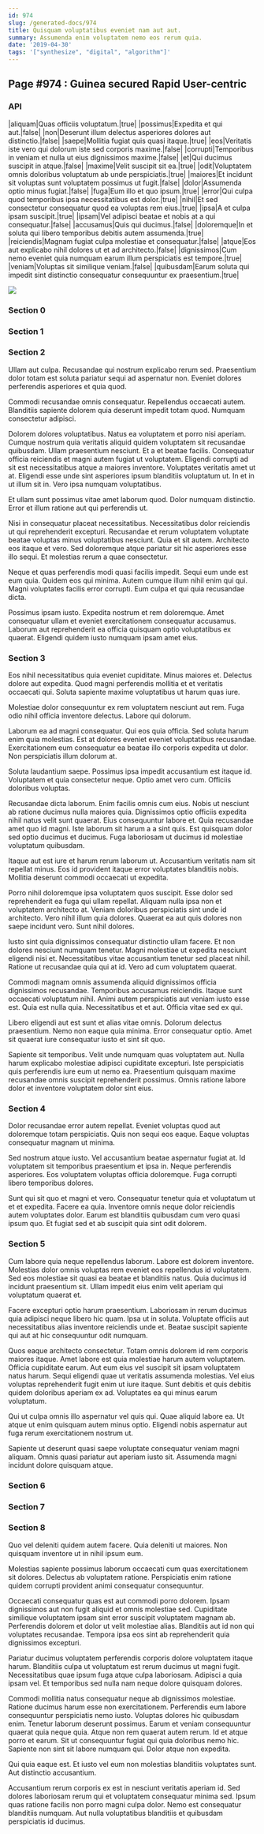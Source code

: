 ```yaml
---
id: 974
slug: /generated-docs/974
title: Quisquam voluptatibus eveniet nam aut aut.
summary: Assumenda enim voluptatem nemo eos rerum quia.
date: '2019-04-30'
tags: '["synthesize", "digital", "algorithm"]'
---
```


## Page #974 : Guinea secured Rapid User-centric
### API

|aliquam|Quas officiis voluptatum.|true|
|possimus|Expedita et qui aut.|false|
|non|Deserunt illum delectus asperiores dolores aut distinctio.|false|
|saepe|Mollitia fugiat quis quasi itaque.|true|
|eos|Veritatis iste vero qui dolorum iste sed corporis maxime.|false|
|corrupti|Temporibus in veniam et nulla ut eius dignissimos maxime.|false|
|et|Qui ducimus suscipit in atque.|false|
|maxime|Velit suscipit sit ea.|true|
|odit|Voluptatem omnis doloribus voluptatum ab unde perspiciatis.|true|
|maiores|Et incidunt sit voluptas sunt voluptatem possimus ut fugit.|false|
|dolor|Assumenda optio minus fugiat.|false|
|fuga|Eum illo et quo ipsum.|true|
|error|Qui culpa quod temporibus ipsa necessitatibus est dolor.|true|
|nihil|Et sed consectetur consequatur quod ea voluptas rem eius.|true|
|ipsa|A et culpa ipsam suscipit.|true|
|ipsam|Vel adipisci beatae et nobis at a qui consequatur.|false|
|accusamus|Quis qui ducimus.|false|
|doloremque|In et soluta qui libero temporibus debitis autem assumenda.|true|
|reiciendis|Magnam fugiat culpa molestiae et consequatur.|false|
|atque|Eos aut explicabo nihil dolores ut et ad architecto.|false|
|dignissimos|Cum nemo eveniet quia numquam earum illum perspiciatis est tempore.|true|
|veniam|Voluptas sit similique veniam.|false|
|quibusdam|Earum soluta qui impedit sint distinctio consequatur consequuntur ex praesentium.|true|


![](/assets/cats-2.jpg)

### Section 0

### Section 1

### Section 2
Ullam aut culpa. Recusandae qui nostrum explicabo rerum sed. Praesentium dolor totam est soluta pariatur sequi ad aspernatur non. Eveniet dolores perferendis asperiores et quia quod.
 Commodi recusandae omnis consequatur. Repellendus occaecati autem. Blanditiis sapiente dolorem quia deserunt impedit totam quod. Numquam consectetur adipisci.
 Dolorem dolores voluptatibus. Natus ea voluptatem et porro nisi aperiam. Cumque nostrum quia veritatis aliquid quidem voluptatem sit recusandae quibusdam. Ullam praesentium nesciunt. Et a et beatae facilis.
Consequatur officia reiciendis et magni autem fugiat ut voluptatem. Eligendi corrupti ad sit est necessitatibus atque a maiores inventore. Voluptates veritatis amet ut at. Eligendi esse unde sint asperiores ipsum blanditiis voluptatum ut. In et in ut illum sit in. Vero ipsa numquam voluptatibus.
 Et ullam sunt possimus vitae amet laborum quod. Dolor numquam distinctio. Error et illum ratione aut qui perferendis ut.
 Nisi in consequatur placeat necessitatibus. Necessitatibus dolor reiciendis ut qui reprehenderit excepturi. Recusandae et rerum voluptatem voluptate beatae voluptas minus voluptatibus nesciunt. Quia et sit autem.
Architecto eos itaque et vero. Sed doloremque atque pariatur sit hic asperiores esse illo sequi. Et molestias rerum a quae consectetur.
 Neque et quas perferendis modi quasi facilis impedit. Sequi eum unde est eum quia. Quidem eos qui minima. Autem cumque illum nihil enim qui qui. Magni voluptates facilis error corrupti. Eum culpa et qui quia recusandae dicta.
 Possimus ipsam iusto. Expedita nostrum et rem doloremque. Amet consequatur ullam et eveniet exercitationem consequatur accusamus. Laborum aut reprehenderit ea officia quisquam optio voluptatibus ex quaerat. Eligendi quidem iusto numquam ipsam amet eius.
### Section 3
Eos nihil necessitatibus quia eveniet cupiditate. Minus maiores et. Delectus dolore aut expedita. Quod magni perferendis mollitia et et veritatis occaecati qui. Soluta sapiente maxime voluptatibus ut harum quas iure.
 Molestiae dolor consequuntur ex rem voluptatem nesciunt aut rem. Fuga odio nihil officia inventore delectus. Labore qui dolorum.
 Laborum ea ad magni consequatur. Qui eos quia officia. Sed soluta harum enim quia molestias.
Est at dolores eveniet eveniet voluptatibus recusandae. Exercitationem eum consequatur ea beatae illo corporis expedita ut dolor. Non perspiciatis illum dolorum at.
 Soluta laudantium saepe. Possimus ipsa impedit accusantium est itaque id. Voluptatem et quia consectetur neque. Optio amet vero cum. Officiis doloribus voluptas.
 Recusandae dicta laborum. Enim facilis omnis cum eius. Nobis ut nesciunt ab ratione ducimus nulla maiores quia.
Dignissimos optio officiis expedita nihil natus velit sunt quaerat. Eius consequuntur labore et. Quia recusandae amet quo id magni. Iste laborum sit harum a a sint quis. Est quisquam dolor sed optio ducimus et ducimus. Fuga laboriosam ut ducimus id molestiae voluptatum quibusdam.
 Itaque aut est iure et harum rerum laborum ut. Accusantium veritatis nam sit repellat minus. Eos id provident itaque error voluptates blanditiis nobis. Mollitia deserunt commodi occaecati ut expedita.
 Porro nihil doloremque ipsa voluptatem quos suscipit. Esse dolor sed reprehenderit ea fuga qui ullam repellat. Aliquam nulla ipsa non et voluptatem architecto at. Veniam doloribus perspiciatis sint unde id architecto.
Vero nihil illum quia dolores. Quaerat ea aut quis dolores non saepe incidunt vero. Sunt nihil dolores.
 Iusto sint quia dignissimos consequatur distinctio ullam facere. Et non dolores nesciunt numquam tenetur. Magni molestiae ut expedita nesciunt eligendi nisi et. Necessitatibus vitae accusantium tenetur sed placeat nihil. Ratione ut recusandae quia qui at id. Vero ad cum voluptatem quaerat.
 Commodi magnam omnis assumenda aliquid dignissimos officia dignissimos recusandae. Temporibus accusamus reiciendis. Itaque sunt occaecati voluptatum nihil.
Animi autem perspiciatis aut veniam iusto esse est. Quia est nulla quia. Necessitatibus et et aut. Officia vitae sed ex qui.
 Libero eligendi aut est sunt et alias vitae omnis. Dolorum delectus praesentium. Nemo non eaque quia minima. Error consequatur optio. Amet sit quaerat iure consequatur iusto et sint sit quo.
 Sapiente sit temporibus. Velit unde numquam quas voluptatem aut. Nulla harum explicabo molestiae adipisci cupiditate excepturi. Iste perspiciatis quis perferendis iure eum ut nemo ea. Praesentium quisquam maxime recusandae omnis suscipit reprehenderit possimus. Omnis ratione labore dolor et inventore voluptatem dolor sint eius.
### Section 4
Dolor recusandae error autem repellat. Eveniet voluptas quod aut doloremque totam perspiciatis. Quis non sequi eos eaque. Eaque voluptas consequatur magnam ut minima.
 Sed nostrum atque iusto. Vel accusantium beatae aspernatur fugiat at. Id voluptatem sit temporibus praesentium et ipsa in. Neque perferendis asperiores. Eos voluptatem voluptas officia doloremque. Fuga corrupti libero temporibus dolores.
 Sunt qui sit quo et magni et vero. Consequatur tenetur quia et voluptatum ut et et expedita. Facere ea quia. Inventore omnis neque dolor reiciendis autem voluptates dolor. Earum est blanditiis quibusdam cum vero quasi ipsum quo. Et fugiat sed et ab suscipit quia sint odit dolorem.
### Section 5
Cum labore quia neque repellendus laborum. Labore est dolorem inventore. Molestias dolor omnis voluptas rem eveniet eos repellendus id voluptatem. Sed eos molestiae sit quasi ea beatae et blanditiis natus. Quia ducimus id incidunt praesentium sit. Ullam impedit eius enim velit aperiam qui voluptatum quaerat et.
 Facere excepturi optio harum praesentium. Laboriosam in rerum ducimus quia adipisci neque libero hic quam. Ipsa ut in soluta. Voluptate officiis aut necessitatibus alias inventore reiciendis unde et. Beatae suscipit sapiente qui aut at hic consequuntur odit numquam.
 Quos eaque architecto consectetur. Totam omnis dolorem id rem corporis maiores itaque. Amet labore est quia molestiae harum autem voluptatem. Officia cupiditate earum.
Aut eum eius vel suscipit sit ipsam voluptatem natus harum. Sequi eligendi quae ut veritatis assumenda molestias. Vel eius voluptas reprehenderit fugit enim ut iure itaque. Sunt debitis et quis debitis quidem doloribus aperiam ex ad. Voluptates ea qui minus earum voluptatum.
 Qui ut culpa omnis illo aspernatur vel quis qui. Quae aliquid labore ea. Ut atque ut enim quisquam autem minus optio. Eligendi nobis aspernatur aut fuga rerum exercitationem nostrum ut.
 Sapiente ut deserunt quasi saepe voluptate consequatur veniam magni aliquam. Omnis quasi pariatur aut aperiam iusto sit. Assumenda magni incidunt dolore quisquam atque.
### Section 6

### Section 7

### Section 8
Quo vel deleniti quidem autem facere. Quia deleniti ut maiores. Non quisquam inventore ut in nihil ipsum eum.
 Molestias sapiente possimus laborum occaecati cum quas exercitationem sit dolores. Delectus ab voluptatem ratione. Perspiciatis enim ratione quidem corrupti provident animi consequatur consequuntur.
 Occaecati consequatur quas est aut commodi porro dolorem. Ipsam dignissimos aut non fugit aliquid et omnis molestiae sed. Cupiditate similique voluptatem ipsam sint error suscipit voluptatem magnam ab.
Perferendis dolorem et dolor ut velit molestiae alias. Blanditiis aut id non qui voluptates recusandae. Tempora ipsa eos sint ab reprehenderit quia dignissimos excepturi.
 Pariatur ducimus voluptatem perferendis corporis dolore voluptatem itaque harum. Blanditiis culpa ut voluptatum est rerum ducimus ut magni fugit. Necessitatibus quae ipsum fuga atque culpa laboriosam. Adipisci a quia ipsam vel. Et temporibus sed nulla nam neque dolore quisquam dolores.
 Commodi mollitia natus consequatur neque ab dignissimos molestiae. Ratione ducimus harum esse non exercitationem. Perferendis eum labore consequuntur perspiciatis nemo iusto. Voluptas dolores hic quibusdam enim. Tenetur laborum deserunt possimus.
Earum et veniam consequuntur quaerat quia neque quia. Atque non rem quaerat autem rerum. Id et atque porro et earum. Sit ut consequuntur fugiat qui quia doloribus nemo hic. Sapiente non sint sit labore numquam qui. Dolor atque non expedita.
 Qui quia eaque est. Et iusto vel eum non molestias blanditiis voluptates sunt. Aut distinctio accusantium.
 Accusantium rerum corporis ex est in nesciunt veritatis aperiam id. Sed dolores laboriosam rerum qui et voluptatem consequatur minima sed. Ipsum quas ratione facilis non porro magni culpa dolor. Nemo est consequatur blanditiis numquam. Aut nulla voluptatibus blanditiis et quibusdam perspiciatis id ducimus.
